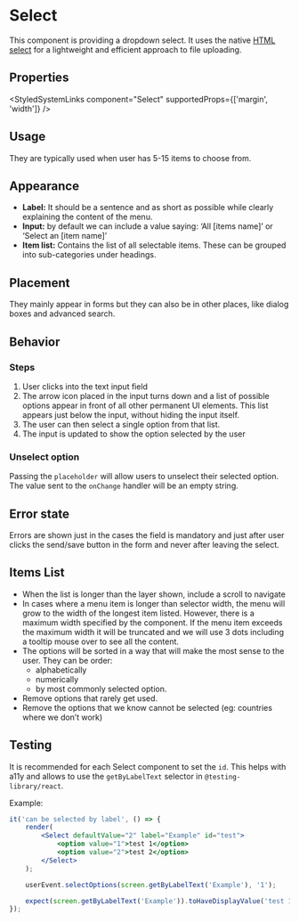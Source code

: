 
<Meta of={SelectStories} />

# Select

This component is providing a dropdown select. It uses the native [HTML select](https://developer.mozilla.org/en-US/docs/Web/HTML/Element/select) for a lightweight and efficient approach to file uploading.

<Primary />

## Properties

<ArgTypes of={SelectStories} />

<StyledSystemLinks component="Select" supportedProps={['margin', 'width']} />

## Usage

They are typically used when user has 5-15 items to choose from.

## Appearance

-   **Label:** It should be a sentence and as short as possible while clearly explaining the content of the menu.
-   **Input:** by default we can include a value saying: ‘All [items name]’ or ‘Select an [item name]’
-   **Item list:** Contains the list of all selectable items. These can be grouped into sub-categories under headings.

## Placement

They mainly appear in forms but they can also be in other places, like dialog boxes and advanced search.

## Behavior

### Steps

1. User clicks into the text input field
2. The arrow icon placed in the input turns down and a list of possible options appear in front of all other permanent UI elements. This list appears just below the input, without hiding the input itself.
3. The user can then select a single option from that list.
4. The input is updated to show the option selected by the user

### Unselect option

Passing the `placeholder` will allow users to unselect their selected option. The value sent to the `onChange` handler
will be an empty string.

## Error state

Errors are shown just in the cases the field is mandatory and just after user clicks the send/save button in the form and never after leaving the select.

## Items List

-   When the list is longer than the layer shown, include a scroll to navigate
-   In cases where a menu item is longer than selector width, the menu will grow to the width of the longest item listed. However, there is a maximum width specified by the component. If the menu item exceeds the maximum width it will be truncated and we will use 3 dots including a tooltip mouse over to see all the content.
-   The options will be sorted in a way that will make the most sense to the user. They can be order:
    -   alphabetically
    -   numerically
    -   by most commonly selected option.
-   Remove options that rarely get used.
-   Remove the options that we know cannot be selected (eg: countries where we don’t work)

## Testing

It is recommended for each Select component to set the `id`. This helps with a11y and allows to use the
`getByLabelText` selector in `@testing-library/react`.

Example:

```jsx
it('can be selected by label', () => {
    render(
        <Select defaultValue="2" label="Example" id="test">
            <option value="1">test 1</option>
            <option value="2">test 2</option>
        </Select>
    );

    userEvent.selectOptions(screen.getByLabelText('Example'), '1');

    expect(screen.getByLabelText('Example')).toHaveDisplayValue('test 1');
});
```

<Stories includePrimary={false} />
